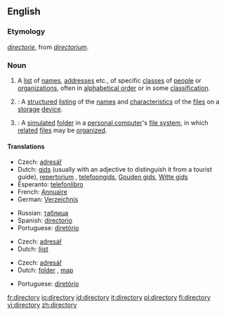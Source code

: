 ==English==

===Etymology===
{{ME.}} ''[[directorie]]'', from {{ML.}} ''[[directorium]]''.

===Noun===
{{wikipedia}}{{en-noun|directories}}

# A [[list]] of [[name]]s, [[address]]es etc., of specific [[class]]es of [[people]] or [[organization]]s, often in [[alphabetical order]] or in some [[classification]].
# {{computing}}: A [[structured]] [[listing]] of the [[name]]s and [[characteristic]]s of the [[file]]s on a [[storage]] [[device]].
# {{computing}}: A [[simulated]] [[folder]] in a [[personal computer]]'s [[file system]], in which [[related]] [[file]]s may be [[organized]].

====Translations====
{{trans-top|list of names, addresses etc.}}
*Czech: [[adresář]] {{m}}
*Dutch: [[gids]] {{m}} (usually with an adjective to distinguish it from a tourist guide), [[repertorium]] {{n}}, [[telefoongids]], [[Gouden gids]], [[Witte gids]]
*Esperanto: [[telefonlibro]]
*French: [[Annuaire]]
*German: [[Verzeichnis]] {{n}}
{{trans-mid}}
*Russian: [[таблица]] {{f}}
*Spanish: [[directorio]] {{m}}
*Portuguese: [[diretório]]
{{trans-bottom}}

{{trans-top|structured listing of files}}
*Czech: [[adresář]] {{m}}
*Dutch: [[lijst]] {{f}}
{{trans-mid}}
{{trans-bottom}}

{{trans-top|simulated folder}}
*Czech: [[adresář]] {{m}}
*Dutch: [[folder]] {{m}}, [[map]] {{f}}
{{trans-mid}}
*Portuguese: [[diretório]]
{{trans-bottom}}

[[fr:directory]]
[[io:directory]]
[[id:directory]]
[[it:directory]]
[[pl:directory]]
[[fi:directory]]
[[vi:directory]]
[[zh:directory]]